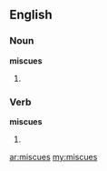 ==English==
===Noun===
'''miscues'''

#{{plural of|[[miscue]]}}

===Verb===
'''miscues'''

#{{third-person singular of|[[miscue]]}}

[[ar:miscues]]
[[my:miscues]]